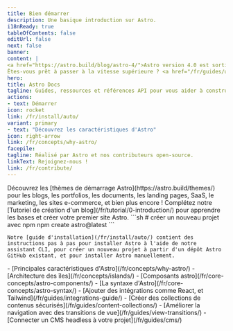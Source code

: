 ```yaml
---
title: Bien démarrer
description: Une basique introduction sur Astro.
i18nReady: true
tableOfContents: false
editUrl: false
next: false
banner:
content: |
<a href="https://astro.build/blog/astro-4/">Astro version 4.0 est sortie !</a>
Êtes-vous prêt à passer à la vitesse supérieure ? <a href="/fr/guides/upgrade-to/v4/">Lire notre guide de mise à niveau</a>.
hero:
title: Astro Docs
tagline: Guides, ressources et références API pour vous aider à construire avec Astro.
actions:
- text: Démarrer
icon: rocket
link: /fr/install/auto/
variant: primary
- text: "Découvrez les caractéristiques d'Astro"
icon: right-arrow
link: /fr/concepts/why-astro/
facepile:
tagline: Réalisé par Astro et nos contributeurs open-source.
linkText: Rejoignez-nous !
link: /fr/contribute/
---
```



<CardGrid>
  <Card title="Que construirez-vous avec Astro ?" icon="laptop">
    Découvrez les [thèmes de démarrage Astro](https://astro.build/themes/) pour les blogs, les portfolios, les documents, les landing pages, SaaS, le marketing, les sites e-commerce, et bien plus encore !
  </Card>

  <Card title="Faire une visite guidée" icon="star">
    Complétez notre [Tutoriel de création d'un blog](/fr/tutorial/0-introduction/) pour apprendre les bases et créer votre premier site Astro.
  </Card>

  <SplitCard title="Démarrer un nouveau projet" icon="rocket">
    ```sh
    # créer un nouveau projet avec npm
    npm create astro@latest
    ```

    Notre [guide d'installation](/fr/install/auto/) contient des instructions pas à pas pour installer Astro à l'aide de notre assistant CLI, pour créer un nouveau projet à partir d'un dépôt Astro GitHub existant, et pour installer Astro manuellement.
  </SplitCard>

  <ListCard title="Apprendre" icon="open-book">
    - [Principales caractéristiques d'Astro](/fr/concepts/why-astro/)
    - [Architecture des îles](/fr/concepts/islands/)
    - [Composants astro](/fr/core-concepts/astro-components/)
    - [La syntaxe d'Astro](/fr/core-concepts/astro-syntax/)
  </ListCard>

  <ListCard title="Prolonger" icon="puzzle">
    - [Ajouter des intégrations comme React, et Tailwind](/fr/guides/integrations-guide/)
    - [Créer des collections de contenus sécurisés](/fr/guides/content-collections/)
    - [Améliorer la navigation avec des transitions de vue](/fr/guides/view-transitions/)
    - [Connecter un CMS headless à votre projet](/fr/guides/cms/)
  </ListCard>
</CardGrid>

<Discord title="Vous avez une question ou souhaitez vous impliquer ?" cta="Rejoignez notre Discord"/>

